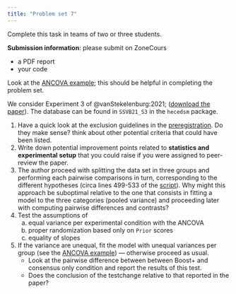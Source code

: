 ```yaml
---
title: "Problem set 7"
---
```


Complete this task in teams of two or three students.

**Submission information**: please submit on ZoneCours

-   a PDF report
-   your code

Look at the [ANCOVA example](/example/ancova.html); this should be helpful in completing the problem set.

We consider Experiment 3 of @vanStekelenburg:2021; ([download the paper](https://doi.org/10.1177/09567976211007788)). The database can be found in `SSVB21_S3` in the `hecedsm` package.

1. Have a quick look at the exclusion guidelines in the [preregistration](https://osf.io/4w9tq). Do they make sense? think about other potential criteria that could have been listed.
2. Write down potential improvement points related to **statistics and experimental setup** that you could raise if you were assigned to peer-review the paper.
3. The author proceed with splitting the data set in three groups and performing each pairwise comparisons in turn, corresponding to the different hypotheses (circa lines 499-533 of the [script](https://osf.io/4yatk/download)). Why might this approach be suboptimal relative to the one that consists in fitting a model to the three categories (pooled variance) and proceeding later with computing pairwise differences and contrasts?
5. Test the assumptions of 
   a. equal variance per experimental condition with the ANCOVA 
   b. proper randomization based only on `Prior` scores
   c. equality of slopes
6. If the variance are unequal, fit the model with unequal variances per group (see the [ANCOVA example](example/ancova.html)) --- otherwise proceed as usual.
   - Look at the pairwise difference between between Boost+ and consensus only condition and report the results of this test.
   - Does the conclusion of the testchange relative to that reported in the paper?
   
